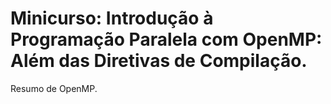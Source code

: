 # Minicurso: Introdução à Programação Paralela com OpenMP: Além das Diretivas de Compilação.

Resumo de OpenMP.